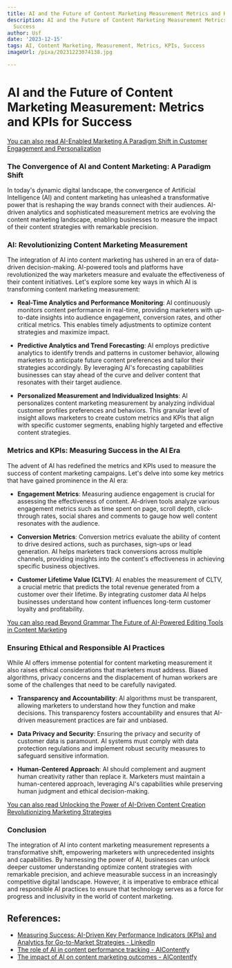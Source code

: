 ```yaml
---
title: AI and the Future of Content Marketing Measurement Metrics and KPIs for Success
description: AI and the Future of Content Marketing Measurement Metrics and KPIs for
  Success
author: Usf
date: '2023-12-15'
tags: AI, Content Marketing, Measurement, Metrics, KPIs, Success
imageUrl: /pixa/20231223074138.jpg

---
```

# AI and the Future of Content  Marketing Measurement: Metrics and KPIs for Success

[You  can also  read AI-Enabled Marketing  A Paradigm Shift in Customer Engagement and  Personalization](AI-Enabled%20Marketing%20A%20Paradigm%20Shift%20in%20Customer%20Engagement%20and%20Personalization)


### The Convergence of AI and Content Marketing:  A Paradigm Shift

In today's dynamic digital landscape, the convergence of Artificial Intelligence (AI)  and content marketing has unleashed a transformative  power that is reshaping the way brands connect with their audiences. AI-driven analytics and sophisticated measurement metrics are evolving the content marketing landscape, enabling businesses  to measure the impact of their content strategies with remarkable precision.

### AI: Revolutionizing Content Marketing Measurement

The integration of AI  into content marketing has ushered in an era  of data-driven decision-making. AI-powered tools  and platforms have revolutionized the way marketers measure and evaluate the  effectiveness of their content initiatives. Let's  explore some key ways in which AI is transforming content marketing measurement:

- **Real-Time Analytics and Performance Monitoring**: AI  continuously monitors content performance in real-time, providing marketers with up-to-date insights into audience engagement, conversion rates, and other critical metrics. This enables timely adjustments to optimize content strategies and maximize impact.


-  **Predictive Analytics and Trend Forecasting**: AI employs  predictive analytics to identify trends and  patterns  in customer  behavior, allowing marketers to anticipate  future content preferences and tailor their strategies accordingly. By leveraging AI's forecasting capabilities businesses can stay ahead of the curve and deliver content that resonates with their  target audience.


- **Personalized Measurement and Individualized Insights**: AI personalizes content marketing measurement by analyzing individual customer profiles preferences and behaviors. This  granular level of insight allows marketers to create  custom metrics and KPIs that align with  specific customer  segments, enabling  highly targeted and effective content strategies.


### Metrics and  KPIs: Measuring Success in the AI  Era

The advent of AI has redefined the  metrics and KPIs used to measure the success of content  marketing campaigns. Let's delve into some key metrics that have gained prominence in the AI era:

-  **Engagement  Metrics**: Measuring audience engagement is crucial for assessing the effectiveness of content. AI-driven  tools analyze various engagement  metrics such as  time spent on page, scroll depth, click-through rates, social shares and comments to gauge how well content resonates with the audience.


- **Conversion Metrics**: Conversion metrics  evaluate the  ability of content to  drive desired actions, such as purchases,  sign-ups or lead generation. AI helps marketers track conversions across multiple channels, providing insights into the content's effectiveness in achieving specific business objectives.


- **Customer Lifetime Value  (CLTV)**: AI enables the measurement of CLTV, a crucial metric that predicts the total revenue generated  from a customer  over their lifetime. By integrating customer data AI  helps businesses understand how content influences long-term customer loyalty and profitability.


[You can also read Beyond Grammar The Future of AI-Powered Editing Tools in Content Marketing](Beyond%20Grammar%20The%20Future%20of%20AI-Powered%20Editing%20Tools%20in%20Content%20Marketing)


### Ensuring Ethical and  Responsible AI Practices

While AI offers immense potential for content marketing measurement  it  also raises ethical  considerations that marketers must address. Biased algorithms, privacy concerns and the displacement of human workers  are some of the challenges that need to be carefully navigated.

- **Transparency and Accountability**: AI algorithms must be transparent, allowing marketers to understand how they  function and make decisions. This transparency fosters accountability and  ensures that AI-driven measurement practices are fair and unbiased.


- **Data Privacy  and Security**: Ensuring the privacy  and security  of customer data is  paramount. AI systems must comply with data protection regulations and implement robust security measures to  safeguard sensitive information.


- **Human-Centered Approach**: AI should complement and augment human creativity rather than replace it. Marketers must maintain a human-centered approach, leveraging AI's capabilities while preserving human judgment and ethical decision-making.


[You can also read Unlocking the Power of AI-Driven Content Creation Revolutionizing Marketing Strategies](Unlocking%20the%20Power%20of%20AI-Driven%20Content%20Creation%20Revolutionizing%20Marketing%20Strategies)


### Conclusion

The integration  of AI into  content  marketing measurement represents a transformative  shift, empowering marketers with unprecedented  insights and capabilities. By harnessing the power of AI, businesses can unlock deeper customer understanding optimize content  strategies  with remarkable  precision, and achieve measurable success in  an increasingly competitive digital landscape. However, it is imperative to embrace ethical and responsible AI practices to ensure that  technology serves as a  force for progress and inclusivity in the world of content marketing.

## References:
- [Measuring Success: AI-Driven Key Performance Indicators (KPIs) and Analytics for Go-to-Market Strategies - LinkedIn](https://www.linkedin.com/pulse/measuring-success-ai-driven-key-performance-kpis-slevin-ma-msc--qjv4e)
- [The role of AI in content performance tracking - AIContentfy](https://aicontentfy.com/en/blog/role-of-ai-in-content-performance-tracking)
- [The impact of AI on content marketing outcomes - AIContentfy](https://aicontentfy.com/en/blog/impact-of-ai-on-content-marketing-outcomes)
